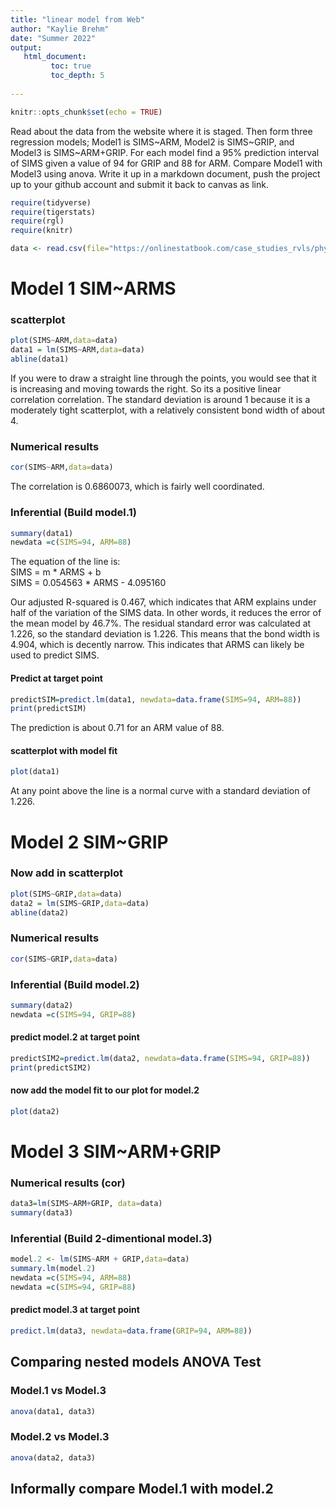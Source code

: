 ```yaml
---
title: "linear model from Web"
author: "Kaylie Brehm"
date: "Summer 2022"
output:
   html_document:
         toc: true
         toc_depth: 5
        
---
```


```r
knitr::opts_chunk$set(echo = TRUE)
```

Read about the data from the website where it is staged.  Then form three regression models; Model1 is SIMS~ARM, Model2 is SIMS~GRIP, and Model3 is SIMS~ARM+GRIP. For each model find a 95% prediction interval of SIMS given a value of 94  for GRIP and 88 for ARM. Compare Model1 with Model3 using anova. Write it up in a markdown document, push the project up to your github account and submit it back to canvas as link. 

 


```r
require(tidyverse)
require(tigerstats)
require(rgl)
require(knitr)

```

```r
data <- read.csv(file="https://onlinestatbook.com/case_studies_rvls/physical_strength/data.txt",sep="",header=TRUE)  

```

# Model 1 SIM~ARMS



### scatterplot

```r
plot(SIMS~ARM,data=data)
data1 = lm(SIMS~ARM,data=data)
abline(data1)
```

If you were to draw a straight line through the points, you would see that it is increasing and moving towards the right. So its a positive linear correlation correlation. The standard deviation is around 1 because it is a moderately tight scatterplot, with a relatively consistent bond width of about 4.

### Numerical results

```r
cor(SIMS~ARM,data=data)
```

The correlation is 0.6860073, which is fairly well coordinated.

### Inferential  (Build model.1)

```r
summary(data1)
newdata =c(SIMS=94, ARM=88)
```

The equation of the line is:   
SIMS = m * ARMS + b   
SIMS = 0.054563 * ARMS - 4.095160   

Our adjusted R-squared is 0.467, which indicates that ARM explains under half of the variation of the SIMS data. In other words, it reduces the error of the mean model by 46.7%. The residual standard error was calculated at 1.226, so the standard deviation is 1.226. This means that the bond width is 4.904, which is decently narrow. This indicates that ARMS can likely be used to predict SIMS.

#### Predict at target point

```r
predictSIM=predict.lm(data1, newdata=data.frame(SIMS=94, ARM=88))
print(predictSIM)
```

The prediction is about 0.71 for an ARM value of 88.

#### scatterplot with model fit
  
```r
plot(data1)
```
  
  
At any point above the line is a normal curve with a standard deviation of 1.226.

# Model 2 SIM~GRIP

### Now add in scatterplot

```r
plot(SIMS~GRIP,data=data)
data2 = lm(SIMS~GRIP,data=data)
abline(data2)
```

### Numerical results 

```r
cor(SIMS~GRIP,data=data)
```

### Inferential  (Build model.2)

```r
summary(data2)
newdata =c(SIMS=94, GRIP=88)
```

#### predict model.2 at target point

```r
predictSIM2=predict.lm(data2, newdata=data.frame(SIMS=94, GRIP=88))
print(predictSIM2)
```

#### now add the model fit to our plot for model.2
  
```r
plot(data2)
```

# Model 3 SIM~ARM+GRIP

### Numerical results (cor)

```r
data3=lm(SIMS~ARM+GRIP, data=data)
summary(data3)
```
  
### Inferential  (Build 2-dimentional model.3)

```r
model.2 <- lm(SIMS~ARM + GRIP,data=data)
summary.lm(model.2)
newdata =c(SIMS=94, ARM=88)
newdata =c(SIMS=94, GRIP=88)
``` 

#### predict model.3 at target point
  
```r
predict.lm(data3, newdata=data.frame(GRIP=94, ARM=88))
```
  

## Comparing nested models ANOVA Test

### Model.1 vs Model.3

```r
anova(data1, data3)
```


### Model.2 vs Model.3

```r
anova(data2, data3)
```

## Informally compare Model.1 with model.2

